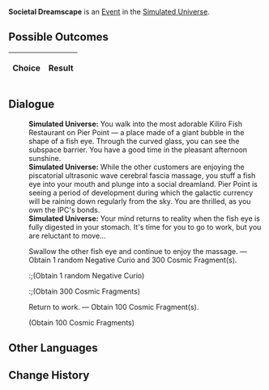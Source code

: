 {{Simulated Universe Event Infobox
|title         = Societal Dreamscape
|image         = Random Event Normal.png
|type          =
|domains_su    = Occurrence
|domains_ext   = Occurrence
|domains_swarm = 
|domains_gng   = 
|requirements  =
|prev          = 
|next          = 
|indexRewards  =
|characters    = 
}}
'''Societal Dreamscape''' is an [[Simulated Universe/Events|Event]] in the [[Simulated Universe]].

==Possible Outcomes==
{| class="article-table"
!Choice
!Result

|}

<!--
==Gameplay Notes==

-->
==Dialogue==
{{Dialogue Start}}
:'''Simulated Universe:''' You walk into the most adorable Kiliro Fish Restaurant on Pier Point &mdash; a place made of a giant bubble in the shape of a fish eye. Through the curved glass, you can see the subspace barrier. You have a good time in the pleasant afternoon sunshine.
:'''Simulated Universe:''' While the other customers are enjoying the piscatorial ultrasonic wave cerebral fascia massage, you stuff a fish eye into your mouth and plunge into a social dreamland. Pier Point is seeing a period of development during which the galactic currency will be raining down regularly from the sky. You are thrilled, as you own the IPC's bonds.
:'''Simulated Universe:''' Your mind returns to reality when the fish eye is fully digested in your stomach. It's time for you to go to work, but you are reluctant to move...
:{{DIcon|Star}} Swallow the other fish eye and continue to enjoy the massage. &mdash; Obtain 1 random Negative Curio and 300 Cosmic Fragment(s).
::;(Obtain 1 random Negative Curio)
::;(Obtain 300 Cosmic Fragments)
:{{DIcon|Star}} Return to work. &mdash; Obtain 100 Cosmic Fragment(s).
:;(Obtain 100 Cosmic Fragments)
{{Dialogue End}}

==Other Languages==
{{Other Languages
|zhs   = 社会性梦境
|zht   = 社會性夢境
|ja    = 社会性の夢
|ko    = 사회적 꿈
|es    = Sueños de sociedad
|fr    = Onirisme sociétal
|ru    = Сны социума
|th    = ความฝันของสังคม
|vi    = Giấc Mơ Mang Tính Xã Hội
|de    = Gesellschaftliche Traumlandschaft
|id    = Mimpi Kehidupan Sosial
|pt    = Sonho de Fuga Social
}}

==Change History==
{{Change History|1.0}}
